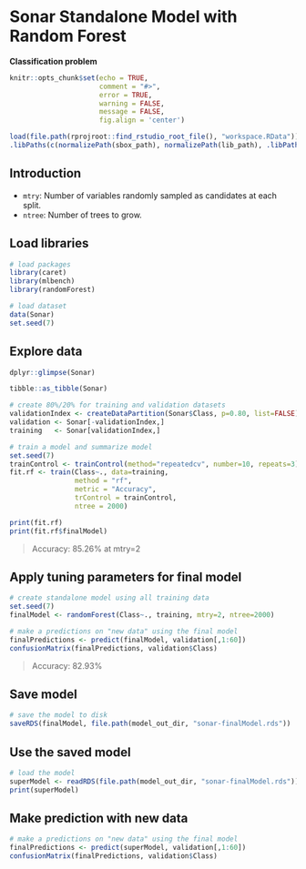 # Sonar Standalone Model with Random Forest

**Classification problem**

```r
knitr::opts_chunk$set(echo = TRUE, 
                      comment = "#>", 
                      error = TRUE, 
                      warning = FALSE, 
                      message = FALSE,
                      fig.align = 'center')
```

```r
load(file.path(rprojroot::find_rstudio_root_file(), "workspace.RData"))
.libPaths(c(normalizePath(sbox_path), normalizePath(lib_path), .libPaths()))
```

## Introduction

* `mtry`: Number of variables randomly sampled as candidates at each split.
* `ntree`: Number of trees to grow.

## Load libraries

```r
# load packages
library(caret)
library(mlbench)
library(randomForest)

# load dataset
data(Sonar)
set.seed(7)
```

## Explore data

```r
dplyr::glimpse(Sonar)
```


```r
tibble::as_tibble(Sonar)
```


```r
# create 80%/20% for training and validation datasets
validationIndex <- createDataPartition(Sonar$Class, p=0.80, list=FALSE)
validation <- Sonar[-validationIndex,]
training   <- Sonar[validationIndex,]
```

```r
# train a model and summarize model
set.seed(7)
trainControl <- trainControl(method="repeatedcv", number=10, repeats=3)
fit.rf <- train(Class~., data=training, 
                method = "rf", 
                metric = "Accuracy", 
                trControl = trainControl, 
                ntree = 2000)

print(fit.rf)
print(fit.rf$finalModel)
```


> Accuracy: 85.26% at mtry=2

## Apply tuning parameters for final model

```r
# create standalone model using all training data
set.seed(7)
finalModel <- randomForest(Class~., training, mtry=2, ntree=2000)

# make a predictions on "new data" using the final model
finalPredictions <- predict(finalModel, validation[,1:60])
confusionMatrix(finalPredictions, validation$Class)
```

> Accuracy: 82.93%

## Save model

```r
# save the model to disk
saveRDS(finalModel, file.path(model_out_dir, "sonar-finalModel.rds"))
```

## Use the saved model

```r
# load the model
superModel <- readRDS(file.path(model_out_dir, "sonar-finalModel.rds"))
print(superModel)
```

## Make prediction with new data

```r
# make a predictions on "new data" using the final model
finalPredictions <- predict(superModel, validation[,1:60])
confusionMatrix(finalPredictions, validation$Class)
```


